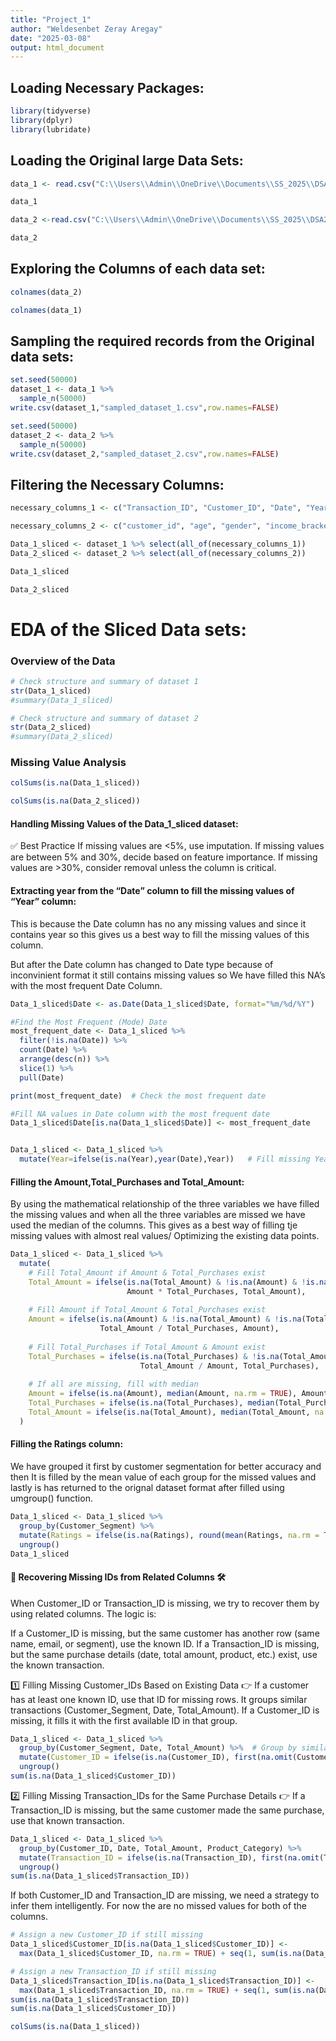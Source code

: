 ```yaml
---
title: "Project_1"
author: "Weldesenbet Zeray Aregay"
date: "2025-03-08"
output: html_document
---
```


## Loading Necessary Packages:

```r
library(tidyverse)
library(dplyr)
library(lubridate)

```

## Loading the Original large Data Sets:

```r
data_1 <- read.csv("C:\\Users\\Admin\\OneDrive\\Documents\\SS_2025\\DSA2040\\Project_Dataset\\new_retail_data_2.csv")

data_1
```

```r
data_2 <-read.csv("C:\\Users\\Admin\\OneDrive\\Documents\\SS_2025\\DSA2040\\Project_Dataset\\retail_data_1.csv")

data_2
```

## Exploring the Columns of each data set:

```r
colnames(data_2)
```

```r
colnames(data_1)
```

## Sampling the required records from the Original data sets:

```r
set.seed(50000)
dataset_1 <- data_1 %>% 
  sample_n(50000)
write.csv(dataset_1,"sampled_dataset_1.csv",row.names=FALSE)
```

```r
set.seed(50000)
dataset_2 <- data_2 %>% 
  sample_n(50000)
write.csv(dataset_2,"sampled_dataset_2.csv",row.names=FALSE)
```

## Filtering the Necessary Columns:

```r
necessary_columns_1 <- c("Transaction_ID", "Customer_ID", "Date", "Year", "Month", "Time", "Total_Purchases", "Amount", "Total_Amount", "Product_Category", "Product_Brand", "Product_Type", "products", "Payment_Method", "Shipping_Method", "Order_Status", "Ratings", "Customer_Segment", "Feedback")

necessary_columns_2 <- c("customer_id", "age", "gender", "income_bracket", "loyalty_program", "membership_years", "churned", "transaction_id", "transaction_date", "transaction_hour", "day_of_week", "month_of_year", "product_category", "product_name", "quantity", "unit_price", "discount_applied", "payment_method", "store_location", "total_sales", "total_transactions", "total_items_purchased", "avg_items_per_transaction", "purchase_frequency", "avg_transaction_value", "total_discounts_received", "preferred_store", "product_rating", "promotion_type", "promotion_channel", "customer_city", "customer_state", "distance_to_store", "email_subscriptions", "website_visits", "social_media_engagement", "days_since_last_purchase")


```

```r
Data_1_sliced <- dataset_1 %>% select(all_of(necessary_columns_1))
Data_2_sliced <- dataset_2 %>% select(all_of(necessary_columns_2))
```

```r
Data_1_sliced
```

```r
Data_2_sliced
```

# EDA of the Sliced Data sets: 

### Overview of the Data

```r
# Check structure and summary of dataset 1
str(Data_1_sliced)
#summary(Data_1_sliced)

```


```r
# Check structure and summary of dataset 2
str(Data_2_sliced)
#summary(Data_2_sliced)
```

### Missing Value Analysis

```r
colSums(is.na(Data_1_sliced))
```


```r
colSums(is.na(Data_2_sliced))
```

#### Handling Missing Values of the Data_1_sliced dataset:
✅ Best Practice
If missing values are <5%, use imputation.
If missing values are between 5% and 30%, decide based on feature importance.
If missing values are >30%, consider removal unless the column is critical.

#### Extracting year from the "Date" column to fill the missing values of "Year" column:
This is because the Date column has no any missing values and since it contains year so this gives us a best way to fill the missing values of this column.

But after the Date column has changed to Date type because of inconvinient format it still contains missing values so We have filled this NA's with the most frequent Date Column.

```r
Data_1_sliced$Date <- as.Date(Data_1_sliced$Date, format="%m/%d/%Y")

#Find the Most Frequent (Mode) Date
most_frequent_date <- Data_1_sliced %>%
  filter(!is.na(Date)) %>%
  count(Date) %>%
  arrange(desc(n)) %>%
  slice(1) %>%
  pull(Date)

print(most_frequent_date)  # Check the most frequent date

#Fill NA values in Date column with the most frequent date
Data_1_sliced$Date[is.na(Data_1_sliced$Date)] <- most_frequent_date


Data_1_sliced <- Data_1_sliced %>% 
  mutate(Year=ifelse(is.na(Year),year(Date),Year))   # Fill missing Year values
```




#### Filling the Amount,Total_Purchases and Total_Amount:
By using the mathematical relationship of the three variables we have filled the missing values and when all the three variables are missed we have used the median of the columns. This gives as a best way of filling tje missing values with almost real values/ Optimizing the existing data points.
```r

Data_1_sliced <- Data_1_sliced %>%
  mutate(
    # Fill Total_Amount if Amount & Total_Purchases exist
    Total_Amount = ifelse(is.na(Total_Amount) & !is.na(Amount) & !is.na(Total_Purchases), 
                          Amount * Total_Purchases, Total_Amount),
    
    # Fill Amount if Total_Amount & Total_Purchases exist
    Amount = ifelse(is.na(Amount) & !is.na(Total_Amount) & !is.na(Total_Purchases), 
                    Total_Amount / Total_Purchases, Amount),
    
    # Fill Total_Purchases if Total_Amount & Amount exist
    Total_Purchases = ifelse(is.na(Total_Purchases) & !is.na(Total_Amount) & !is.na(Amount), 
                             Total_Amount / Amount, Total_Purchases),
    
    # If all are missing, fill with median
    Amount = ifelse(is.na(Amount), median(Amount, na.rm = TRUE), Amount),
    Total_Purchases = ifelse(is.na(Total_Purchases), median(Total_Purchases, na.rm = TRUE), Total_Purchases),
    Total_Amount = ifelse(is.na(Total_Amount), median(Total_Amount, na.rm = TRUE), Total_Amount)
  )

```


#### Filling the Ratings column:
We have grouped it first by customer segmentation for better accuracy and then It is filled by the mean value of each group for the missed values and lastly is has returned to the orignal dataset format after filled using umgroup() function.
```r
Data_1_sliced <- Data_1_sliced %>% 
  group_by(Customer_Segment) %>% 
  mutate(Ratings = ifelse(is.na(Ratings), round(mean(Ratings, na.rm = TRUE)), Ratings)) %>% 
  ungroup()
Data_1_sliced
```


#### 🔹 Recovering Missing IDs from Related Columns 🛠️
When Customer_ID or Transaction_ID is missing, we try to recover them by using related columns. The logic is:

If a Customer_ID is missing, but the same customer has another row (same name, email, or segment), use the known ID.
If a Transaction_ID is missing, but the same purchase details (date, total amount, product, etc.) exist, use the known transaction.


1️⃣ Filling Missing Customer_IDs Based on Existing Data
👉 If a customer has at least one known ID, use that ID for missing rows.
It groups similar transactions (Customer_Segment, Date, Total_Amount).
If a Customer_ID is missing, it fills it with the first available ID in that group.

```r
Data_1_sliced <- Data_1_sliced %>%
  group_by(Customer_Segment, Date, Total_Amount) %>%  # Group by similar known attributes
  mutate(Customer_ID = ifelse(is.na(Customer_ID), first(na.omit(Customer_ID)), Customer_ID)) %>%
  ungroup()
sum(is.na(Data_1_sliced$Customer_ID))
```


2️⃣ Filling Missing Transaction_IDs for the Same Purchase Details
👉 If a Transaction_ID is missing, but the same customer made the same purchase, use that known transaction.
```r
Data_1_sliced <- Data_1_sliced %>%
  group_by(Customer_ID, Date, Total_Amount, Product_Category) %>%  
  mutate(Transaction_ID = ifelse(is.na(Transaction_ID), first(na.omit(Transaction_ID)), Transaction_ID)) %>%
  ungroup()
sum(is.na(Data_1_sliced$Transaction_ID))
```
If both Customer_ID and Transaction_ID are missing, we need a strategy to infer them intelligently.
For now the are no missed values for both of the columns. 

```r
# Assign a new Customer_ID if still missing
Data_1_sliced$Customer_ID[is.na(Data_1_sliced$Customer_ID)] <- 
  max(Data_1_sliced$Customer_ID, na.rm = TRUE) + seq(1, sum(is.na(Data_1_sliced$Customer_ID)))

# Assign a new Transaction_ID if still missing
Data_1_sliced$Transaction_ID[is.na(Data_1_sliced$Transaction_ID)] <- 
  max(Data_1_sliced$Transaction_ID, na.rm = TRUE) + seq(1, sum(is.na(Data_1_sliced$Transaction_ID)))
sum(is.na(Data_1_sliced$Transaction_ID))
sum(is.na(Data_1_sliced$Customer_ID))
```


```r
colSums(is.na(Data_1_sliced))
```









